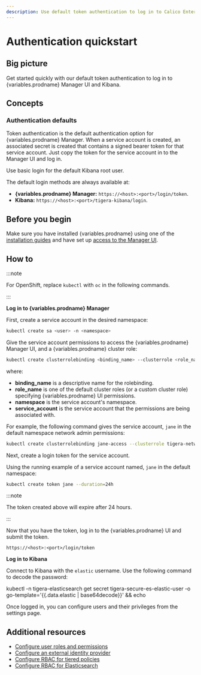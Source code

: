 ```yaml
---
description: Use default token authentication to log in to Calico Enterprise Manager UI and Kibana.
---
```



# Authentication quickstart

## Big picture

Get started quickly with our default token authentication to log in to {variables.prodname} Manager UI and Kibana.

## Concepts

### Authentication defaults

Token authentication is the default authentication option for {variables.prodname} Manager. When a service account is created, an
associated secret is created that contains a signed bearer token for that service account. Just copy the token for the service
account in to the Manager UI and log in.

Use basic login for the default Kibana root user.

The default login methods are always available at:

- **{variables.prodname} Manager:** `https://<host>:<port>/login/token`.
- **Kibana:** `https://<host>:<port>/tigera-kibana/login`.

## Before you begin

Make sure you have installed {variables.prodname} using one of the [installation guides](../../getting-started/index.mdx) and have set up [access to the Manager UI](access-the-manager.mdx).

## How to

:::note

For OpenShift, replace `kubectl` with `oc` in the following commands.

:::

**Log in to {variables.prodname} Manager**

First, create a service account in the desired namespace:

```bash
kubectl create sa <user> -n <namespace>
```

Give the service account permissions to access the {variables.prodname} Manager UI, and a {variables.prodname} cluster role:

```bash
kubectl create clusterrolebinding <binding_name> --clusterrole <role_name> --serviceaccount <namespace>:<service_account>
```

where:

- **binding_name** is a descriptive name for the rolebinding.
- **role_name** is one of the default cluster roles (or a custom cluster role) specifying {variables.prodname} UI permissions.
- **namespace** is the service account's namespace.
- **service_account** is the service account that the permissions are being associated with.

For example, the following command gives the service account, `jane` in the default namespace network admin permissions:

```bash
kubectl create clusterrolebinding jane-access --clusterrole tigera-network-admin --serviceaccount default:jane
```

Next, create a login token for the service account.

Using the running example of a service account named, `jane` in the default namespace:

```bash
kubectl create token jane --duration=24h
```

:::note

The token created above will expire after 24 hours.

:::

Now that you have the token, log in to the {variables.prodname} UI and submit the token.

`https://<host>:<port>/login/token`

**Log in to Kibana**

Connect to Kibana with the `elastic` username. Use the following command to decode the password:

<CodeBlock language=''>
kubectl -n tigera-elasticsearch get secret tigera-secure-es-elastic-user -o go-template='{{.data.elastic | base64decode}}' && echo
</CodeBlock>

Once logged in, you can configure users and their privileges from the settings page.

## Additional resources

- [Configure user roles and permissions](roles-and-permissions.mdx)
- [Configure an external identity provider](configure-identity-provider.mdx)
- [Configure RBAC for tiered policies](../../network-policy/policy-tiers/rbac-tiered-policies.mdx)
- [Configure RBAC for Elasticsearch](../../visibility/elastic/rbac-elasticsearch.mdx)
